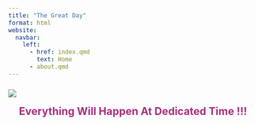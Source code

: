 ```yaml
---
title: "The Great Day"
format: html
website: 
  navbar: 
    left:
      - href: index.qmd
        text: Home
      - about.qmd
---
```


### ![](files/phd-new.png)

<div style="text-align: center; font-weight: bold; color: rgb(167, 45, 126); font-size: 1.5em;">Everything Will Happen At Dedicated Time !!!</div>

<div id="countdown-great-day" style="font-size: 2.5em; font-weight: bold; color: rgb(79, 81, 217); text-align: center;"></div>

<script>
// Set the target date and time
const targetDate = new Date('2025-04-29T23:46:59').getTime();

// Function to update the countdown timer
function updateCountdown() {
    const now = new Date().getTime();
    const timeDifference = targetDate - now;

    if (timeDifference <= 0) {
        document.getElementById('countdown-great-day').innerText = " Finally Dr Idrissa DIENG !!! What's next ??? ";
        return;
    }

    const days = Math.floor(timeDifference / (1000 * 60 * 60 * 24));
    const hours = Math.floor((timeDifference % (1000 * 60 * 60 * 24)) / (1000 * 60 * 60));
    const minutes = Math.floor((timeDifference % (1000 * 60 * 60)) / (1000 * 60));
    const seconds = Math.floor((timeDifference % (1000 * 60)) / 1000);

    document.getElementById('countdown-great-day').innerText = 
        `${days} Day(s), ${hours} Hour(s), ${minutes} Minute(s), ${seconds} Second(s) remaining`;

    setTimeout(updateCountdown, 1000);
}

// Start the countdown
updateCountdown();
</script>


<!-- ```{html}
<audio controls>
  <source src="Pep_Motivation.mp3" type="audio/mp3">
  Your browser does not support the audio element.
</audio> -->

